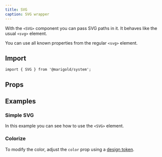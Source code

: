 ```yaml
---
title: SVG
caption: SVG wrapper
---
```


With the `<SVG>` component you can pass SVG paths in it. It behaves like the usual `<svg>` element.

You can use all known properties from the regular `<svg>` element.

## Import

```tsx
import { SVG } from '@marigold/system';
```

## Props

<PropsTable componentFile="SVG.tsx" />

## Examples

### Simple SVG

In this example you can see how to use the `<SVG>` element.

<ComponentDemo file="./svg.demo.tsx" />

### Colorize

To modify the color, adjust the `color` prop using a [design token](/introduction/design-tokens).

<ComponentDemo file="./svg-color.demo.tsx" />
